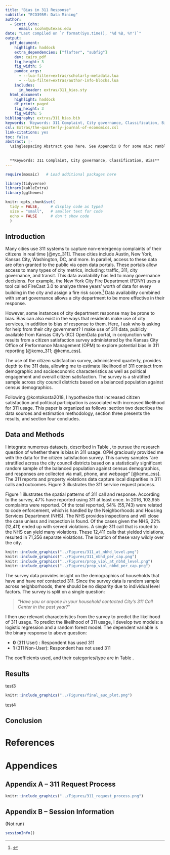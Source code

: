```yaml
---
title: "Bias in 311 Response"
subtitle: "ECO395M: Data Mining"
author: 
  - Scott Cohn:
      email: scohn@utexas.edu
date: "Last compiled on `r format(Sys.time(), '%d %B, %Y')`"
output:
  pdf_document:
    highlight: haddock
    extra_dependencies: ["flafter", "subfig"]
    dev: cairo_pdf
    fig_height: 3
    fig_width: 5
    pandoc_args:
      - --lua-filter=extras/scholarly-metadata.lua
      - --lua-filter=extras/author-info-blocks.lua
    includes:
      in_header: extras/311_bias.sty
  html_document:
    highlight: haddock
    df_print: paged
    fig_height: 3
    fig_width: 5
bibliography: extras/311_bias.bib
keywords: 'Keywords: 311 Complaint, City governance, Classification, Bias'
csl: Extras/the-quarterly-journal-of-economics.csl
link-citations: yes
toc: false
abstract: |-
  \singlespacing Abstract goes here. See Appendix D for some misc ramblings and thoughts.
  
  
  **Keywords: 311 Complaint, City governance, Classification, Bias**
---
```



```r
require(mosaic)   # Load additional packages here 

library(tidyverse)
library(kableExtra)
library(ggthemes)

knitr::opts_chunk$set(
  tidy = FALSE,     # display code as typed
  size = "small",   # smaller text for code
  echo = FALSE      # don't show code
  )   
```

\doublespacing

## Introduction

Many cities use 311 systems to capture non-emergency complaints of their citizens in real time [@nyc_311]. These cities include Austin, New York, Kansas City, Washington, DC, and more. In parallel, access to these data are often granted to the public via open data portals. These portals allow access to many types of city metrics, including: traffic, 311, city governance, and transit. This data availability has led to many governance decisions. For example, the New York City Fire Department (FDNY) uses a tool called FireCast 3.0 to analyze three years’ worth of data for every building in the city and assign a fire risk score.^[\url{https://www.nfpa.org/-/media/Files/News-and-Research/Resources/Research-Foundation/Current-projects/Smart-FF/SmartFFNFPAJournalDataDriven.ashx}] Data availability combined with smart governance allows a city department to be more effective in their response. 

However, some instances of city department response may be prone to bias. Bias can also exist in the ways that residents make use of city services, in addition to bias of response to them. Here, I ask who is asking for help from their city government? I make use of 311 data, publicly available from Kansas City's (KC) OpenData portal, in conjunction with results from a citizen satisfaction survey administered by the Kansas City Office of Performance Management (OPM) to explore potential bias in 311 reporting [@kcmo_311; @kcmo_css].

The use of the citizen satisfaction survey, administered quarterly, provides depth to the 311 data, allowing me to estimate likelihood of 311 contact from demographic and socioeconomic characteristics as well as political engagement and overall citizen satisfaction. The survey is a stratified sample across city council districts based on a balanced population against census demographics. 

Following @kontokosta2018, I hypothesize that increased citizen satisfaction and political participation is associated with increased likelihood for 311 usage. This paper is organized as follows: section two describes the data sources and estimation methodology, section three presents the results, and section four concludes.

## Data and Methods

I integrate numerous datasets, described in Table \ref{tab:data_source}, to pursue the research question of whether there is bias in 311 usage. OPM graciously provided me with the data for the citizen satisfaction survey. This survey samples "are stratified across the city council districts based on a statistically significant random sample of the balanced population against census demographics, and responses are collected via mail, phone, and webpage" [@kcmo_css]. The 311 reports and property violations data capture local disparities in 311 calls and outcomes. Figure 3 illustrates the 311 service request process. 

\input{"../Tables/dataset_desc.tex"}

Figure 1 illustrates the spatial patterns of 311 call and response. According to the survey, 47\% have reported using 311 at least once. In 2016, 103,955 complaints were reported. Of the total reported, 54\% (55,743) were related to code enforcement, which is handled by the Neighborhoods and Housing Services Department (NHS). The NHS provides inspections and will close the case unless and inspection is found. Of the cases given the NHS, 22\% (12,411) ended up with served violations. A single 311 call that is routed to the NHS can yield many violations. These 12,411 calls that yielded violations, resulted in 71,356 separate violations. The location of these vary wildly over the city.

```r

knitr::include_graphics("../Figures/311_at_nbhd_level.png")
knitr::include_graphics("../Figures/311_nbhd_per_cap.png")
knitr::include_graphics("../Figures/prop_viol_at_nbhd_level.png")
knitr::include_graphics("../Figures/prop_viol_nbhd_per_cap.png")

```

The survey data provides insight on the demographics of households that have and have *not* contacted 311. Since the survey data is random sample across neighborhoods, there should be no disparity due to individual level factors. The survey is split on a single question:

> "*Have you or anyone in your household contacted City's 311 Call Center in the past year?*"

I then use relevant characteristics from the survey to predict the likelihood of 311 usage. To predict the likelihood of 311 usage, I develop two models: a logistic regression and a random forest model. The dependent variable is the binary response to above question:

- **0** (311 User) : Respondent has used 311
- **1** (311 Non-User): Respondent has not used 311

The coefficients used, and their categories/type are in Table \ref{tab:variables}.

\input{"../Tables/var_input.tex"}

## Results

\input{"../Tables/lr_coef.tex"}


test3

```r
knitr::include_graphics("../Figures/final_auc_plot.png")
```

test4


## Conclusion



\newpage
\singlespacing
\onecolumn

# References

<div id="refs"></div>

\pagebreak

# Appendices {-} 

## Appendix A -- 311 Request Process

```r
knitr::include_graphics("../Figures/311_request_process.png")
```

## Appendix B -- Session Information

(Not run)

```r
sessionInfo()  
```
  